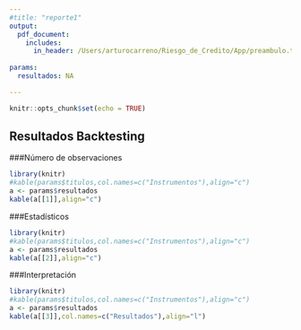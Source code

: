 ```yaml
---
#title: "reporte1"
output: 
  pdf_document:
    includes:
      in_header: /Users/arturocarreno/Riesgo_de_Credito/App/preambulo.tex
     
params:
  resultados: NA

---
```


```r
knitr::opts_chunk$set(echo = TRUE)
```

## Resultados Backtesting

###Número de observaciones
```r
library(knitr)
#kable(params$titulos,col.names=c("Instrumentos"),align="c")
a <- params$resultados
kable(a[[1]],align="c")
```

###Estadísticos
```r
library(knitr)
#kable(params$titulos,col.names=c("Instrumentos"),align="c")
a <- params$resultados
kable(a[[2]],align="c")
```

###Interpretación
```r
library(knitr)
#kable(params$titulos,col.names=c("Instrumentos"),align="c")
a <- params$resultados
kable(a[[3]],col.names=c("Resultados"),align="l")
```





